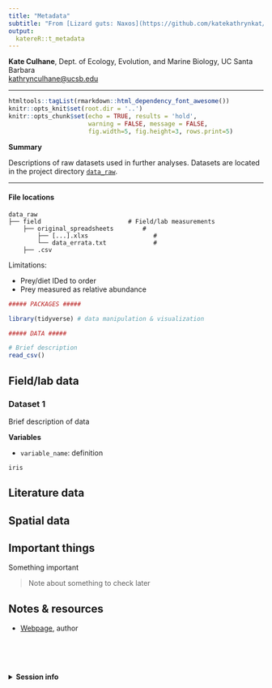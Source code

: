```yaml
---
title: "Metadata"
subtitle: "From [Lizard guts: Naxos](https://github.com/katekathrynkat/lizard-guts-naxos)"
output:
  katereR::t_metadata
---
```


**Kate Culhane**, Dept. of Ecology, Evolution, and Marine Biology, UC Santa Barbara  
[kathrynculhane@ucsb.edu](kathrynculhane@ucsb.edu)
[<i class="fa fa-github"></i>](https://github.com/katekathrynkat/)
[<i class="fa fa-twitter"></i>](https://twitter.com/katekathrynkat/)

***

```r
htmltools::tagList(rmarkdown::html_dependency_font_awesome())
knitr::opts_knit$set(root.dir = '..')
knitr::opts_chunk$set(echo = TRUE, results = 'hold',
                      warning = FALSE, message = FALSE,
                      fig.width=5, fig.height=3, rows.print=5)
```

<div class = "summary">

**Summary**

Descriptions of raw datasets used in further analyses. Datasets are located in the project directory [`data_raw`](https://github.com/katekathrynkat/lizard-guts-naxos/data_raw/).

</div>

***

#### File locations

    data_raw
    ├── field                        # Field/lab measurements
        ├── original_spreadsheets        # 
            ├── [...].xlxs                  # 
            └── data_errata.txt             # 
        ├── .csv            

Limitations:

- Prey/diet IDed to order
- Prey measured as relative abundance

```r

##### PACKAGES #####

library(tidyverse) # data manipulation & visualization

##### DATA #####

# Brief description
read_csv()

```

## Field/lab data

### Dataset 1

Brief description of data

**Variables**

- `variable_name`: definition

```r

iris

```

## Literature data

## Spatial data

## Important things

<div class = "important">

Something important

</div>

> Note about something to check later

## Notes & resources

- [Webpage](link), author

<br>
<br>
<br>

<details><summary>**Session info**</summary>
```r
devtools::session_info()
```
</details>

